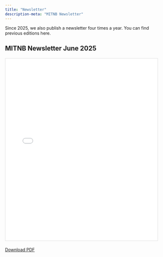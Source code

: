```yaml
---
title: "Newsletter"
description-meta: "MITNB Newsletter"
---
```


Since 2025, we also publish a newsletter four times a year. You can find previous editions here.

## MITNB Newsletter June 2025

```{=html}
<div style="border: 1px solid #ddd; margin: 20px 0;">
  <iframe src="files/mitnbNewsletter_june2025.pdf" width="100%" height="600px" style="border: none;"></iframe>
</div>
<p><a class="btn btn-primary" href="files/mitnbNewsletter_june2025.pdf" target="_blank">Download PDF</a></p>
```

